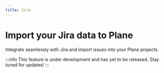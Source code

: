 ```yaml
---
title: Jira
---
```


# Import your Jira data to Plane

Integrate seamlessly with Jira and import issues into your Plane projects. 

:::info
This feature is under development and has yet to be released. Stay tuned for updates!
:::
